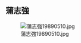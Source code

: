 ==蒲志強==
[[File:蒲志強19890510.jpg|left]]

{{Cquote|我相信歷史。我不說謊言，是因為我對歷史真相有敬畏之心。任何說謊的人在歷史面前都會成為一個玩笑。任何玩弄歷史的人都沒有好下場。他們可以打扮歷史，但左右不了歷史。——'''[[浦志強|浦志強]]'''}}